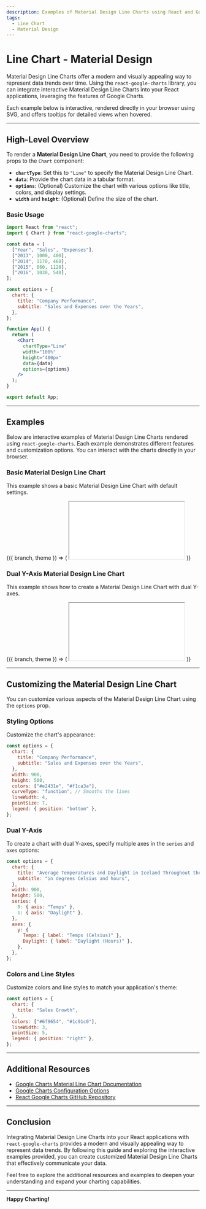 ```yaml
---
description: Examples of Material Design Line Charts using React and Google Charts
tags:
  - Line Chart
  - Material Design
---
```



# Line Chart - Material Design

Material Design Line Charts offer a modern and visually appealing way to represent data trends over time. Using the `react-google-charts` library, you can integrate interactive Material Design Line Charts into your React applications, leveraging the features of Google Charts.

Each example below is interactive, rendered directly in your browser using SVG, and offers tooltips for detailed views when hovered.

---

## High-Level Overview

To render a **Material Design Line Chart**, you need to provide the following props to the `Chart` component:

- **`chartType`**: Set this to `"Line"` to specify the Material Design Line Chart.
- **`data`**: Provide the chart data in a tabular format.
- **`options`**: (Optional) Customize the chart with various options like title, colors, and display settings.
- **`width`** and **`height`**: (Optional) Define the size of the chart.

### Basic Usage

```jsx
import React from "react";
import { Chart } from "react-google-charts";

const data = [
  ["Year", "Sales", "Expenses"],
  ["2013", 1000, 400],
  ["2014", 1170, 460],
  ["2015", 660, 1120],
  ["2016", 1030, 540],
];

const options = {
  chart: {
    title: "Company Performance",
    subtitle: "Sales and Expenses over the Years",
  },
};

function App() {
  return (
    <Chart
      chartType="Line"
      width="100%"
      height="400px"
      data={data}
      options={options}
    />
  );
}

export default App;
```

---

## Examples

Below are interactive examples of Material Design Line Charts rendered using `react-google-charts`. Each example demonstrates different features and customization options. You can interact with the charts directly in your browser.

### Basic Material Design Line Chart

This example shows a basic Material Design Line Chart with default settings.

<ContextProvider>
  {({ branch, theme }) => (
    <iframe
      src={`https://codesandbox.io/embed/github/RakanNimer/react-google-charts/tree/${branch}/sandboxes/line/default?fontsize=14&hidenavigation=1&module=%2FApp.tsx&theme=${theme}`}
      style={{
        width: "100%",
        height: "500px",
        border: 0,
        borderRadius: "4px",
        overflow: "hidden",
      }}
      title="Material Design Line Chart"
      allow="accelerometer; ambient-light-sensor; camera; encrypted-media; geolocation; gyroscope; hid; microphone; midi; payment; usb; vr; xr-spatial-tracking"
      sandbox="allow-forms allow-modals allow-popups allow-presentation allow-same-origin allow-scripts"
      loading="lazy"
    ></iframe>
  )}
</ContextProvider>

### Dual Y-Axis Material Design Line Chart

This example shows how to create a Material Design Line Chart with dual Y-axes.

<ContextProvider>
  {({ branch, theme }) => (
    <iframe
      src={`https://codesandbox.io/embed/github/RakanNimer/react-google-charts/tree/${branch}/sandboxes/line/dual-charts?fontsize=14&hidenavigation=1&module=%2FApp.tsx&theme=${theme}`}
      style={{
        width: "100%",
        height: "500px",
        border: 0,
        borderRadius: "4px",
        overflow: "hidden",
      }}
      title="Dual Y-Axis Material Design Line Chart"
      allow="accelerometer; ambient-light-sensor; camera; encrypted-media; geolocation; gyroscope; hid; microphone; midi; payment; usb; vr; xr-spatial-tracking"
      sandbox="allow-forms allow-modals allow-popups allow-presentation allow-same-origin allow-scripts"
      loading="lazy"
    ></iframe>
  )}
</ContextProvider>

---

## Customizing the Material Design Line Chart

You can customize various aspects of the Material Design Line Chart using the `options` prop.

### Styling Options

Customize the chart's appearance:

```jsx
const options = {
  chart: {
    title: "Company Performance",
    subtitle: "Sales and Expenses over the Years",
  },
  width: 900,
  height: 500,
  colors: ["#e2431e", "#f1ca3a"],
  curveType: "function", // Smooths the lines
  lineWidth: 4,
  pointSize: 7,
  legend: { position: "bottom" },
};
```

### Dual Y-Axis

To create a chart with dual Y-axes, specify multiple axes in the `series` and `axes` options:

```jsx
const options = {
  chart: {
    title: "Average Temperatures and Daylight in Iceland Throughout the Year",
    subtitle: "in degrees Celsius and hours",
  },
  width: 900,
  height: 500,
  series: {
    0: { axis: "Temps" },
    1: { axis: "Daylight" },
  },
  axes: {
    y: {
      Temps: { label: "Temps (Celsius)" },
      Daylight: { label: "Daylight (Hours)" },
    },
  },
};
```

### Colors and Line Styles

Customize colors and line styles to match your application's theme:

```jsx
const options = {
  chart: {
    title: "Sales Growth",
  },
  colors: ["#6f9654", "#1c91c0"],
  lineWidth: 3,
  pointSize: 5,
  legend: { position: "right" },
};
```

---

## Additional Resources

- [Google Charts Material Line Chart Documentation](https://developers.google.com/chart/interactive/docs/gallery/linechart#material-line-charts)
- [Google Charts Configuration Options](https://developers.google.com/chart/interactive/docs/gallery/linechart#configuration-options)
- [React Google Charts GitHub Repository](https://github.com/RakanNimer/react-google-charts)

---

## Conclusion

Integrating Material Design Line Charts into your React applications with `react-google-charts` provides a modern and visually appealing way to represent data trends. By following this guide and exploring the interactive examples provided, you can create customized Material Design Line Charts that effectively communicate your data.

Feel free to explore the additional resources and examples to deepen your understanding and expand your charting capabilities.

---

**Happy Charting!**
